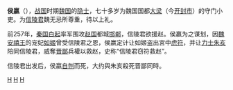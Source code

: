 '''侯嬴'''（{{bd|前4世纪||前257年|catIdx=H侯嬴}}），[[戰國_(中國)|战国]]时期[[魏国|魏国]]的[[隐士|隐士]]，七十多岁为魏国国都[[大梁|大梁]]（今[[开封市|开封市]]）的守门小吏。为[[信陵君|信陵君]]魏无忌所尊重，待以上礼。

前257年，[[秦国|秦国]][[白起|白起]]率军围攻[[赵国|赵国]]都城[[邯郸|邯郸]]，信陵君欲援赵。侯嬴为之谋划，因[[魏安禧王|魏安禧王]]的宠妃[[如姬|如姬]]曾受信陵君之恩，侯嬴定计让如姬盗出宮中[[虎符|虎符]]，并让[[力士|力士]][[朱亥|朱亥]]陪同信陵君，威奪[[晋鄙|晋鄙]]兵權以救赵，史称“信陵君窃符救赵”。

信陵君出发后，侯嬴[[自刎|自刎]]而死，大约與朱亥殺死晋鄙同時。

{{China-bio-stub}}

[[Category:中国隐士|H]]
[[Category:魏国官员|H]]
[[Category:戰國時代自殺人物|H]]